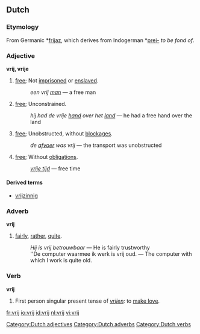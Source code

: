 ==Dutch==

===Etymology===
From Germanic *[[frijaz]], which derives from Indogerman *[[prei-]] ''to be fond of''.

===Adjective===
'''vrij, vrije'''
# [[free]]; Not [[imprisoned]] or [[enslaved]]. 
#: ''een vrij [[man]]'' &mdash; a free man
# [[free]]; Unconstrained. 
#: ''hij had de vrije [[hand]] over het [[land]]'' &mdash; he had a free hand over the land
# [[free]]; Unobstructed, without [[blockage|blockages]]. 
#: ''de [[afvoer]] was vrij'' &mdash; the transport was unobstructed
# [[free]]; Without [[obligation]]s. 
#: ''[[vrije tijd]]'' &mdash; free time

====Derived terms====
* [[vrijzinnig]]

===Adverb===
'''vrij'''
# [[fairly]], [[rather]], [[quite]]. 
#: ''Hij is vrij betrouwbaar'' &mdash; He is fairly trustworthy
#: ''De computer waarmee ik werk is vrij oud. &mdash; The computer with which I work is quite old.

===Verb===
'''vrij'''
# First person singular present tense of ''[[vrijen]]:'' to [[make love]].

[[Category:Dutch adjectives]]
[[Category:Dutch adverbs]]
[[Category:Dutch verbs]]

[[fr:vrij]]
[[io:vrij]]
[[id:vrij]]
[[nl:vrij]]
[[vi:vrij]]